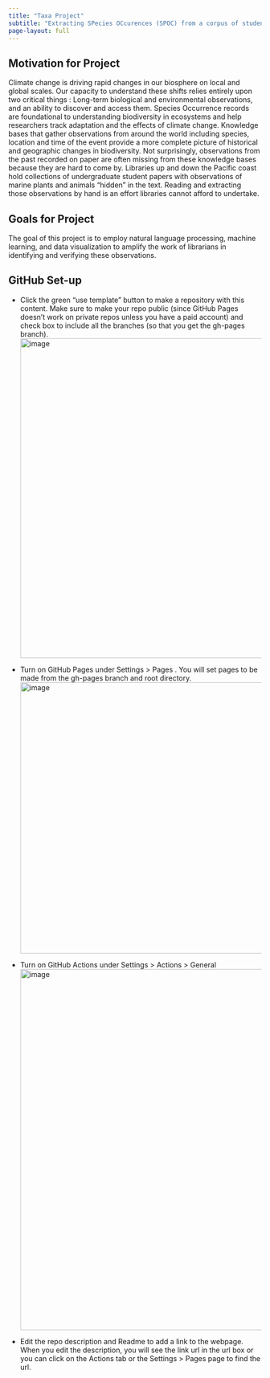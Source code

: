 ```yaml
---
title: "Taxa Project"
subtitle: "Extracting SPecies OCcurences (SPOC) from a corpus of student papers"
page-layout: full
---
```


## Motivation for Project

Climate change is driving rapid changes in our biosphere on local and global scales. Our capacity to understand these shifts relies entirely upon two critical things : Long-term biological and environmental observations, and an ability to discover and access them. Species Occurrence records are foundational to understanding biodiversity in ecosystems and help researchers track adaptation and the effects of climate change. Knowledge bases that gather observations from around the world including species, location and time of the event provide a more complete picture of historical and geographic changes in biodiversity. Not surprisingly, observations from the past recorded on paper are often missing from these knowledge bases because they are hard to come by.
Libraries up and down the Pacific coast hold collections of undergraduate student papers with observations of marine plants and animals “hidden” in the text. Reading and extracting those observations by hand is an effort libraries cannot afford to undertake.


## Goals for Project
The goal of this project is to employ natural language processing, machine learning, and data visualization to amplify the work of librarians in identifying and verifying these observations.

## GitHub Set-up

* Click the green "use template" button to make a repository with this content.  Make sure to make your repo public (since GitHub Pages doesn't work on private repos unless you have a paid account) and check box to include all the branches (so that you get the gh-pages branch).
<img width="637" alt="image" src="https://user-images.githubusercontent.com/2545978/197051535-c43c62de-17e8-40bf-a536-3eea8db250c4.png">

* Turn on GitHub Pages under Settings > Pages . You will set pages to be made from the gh-pages branch and root directory.
<img width="540" alt="image" src="https://user-images.githubusercontent.com/2545978/196808262-3d2262be-b9b5-4897-bba5-fc2f056dd335.png">

* Turn on GitHub Actions under Settings > Actions > General
<img width="719" alt="image" src="https://user-images.githubusercontent.com/2545978/196808404-0c075fcf-db03-4516-88dd-3143b9fca475.png">

* Edit the repo description and Readme to add a link to the webpage. When you edit the description, you will see the link url in the url box or you can click on the Actions tab or the  Settings > Pages page to find the url.
